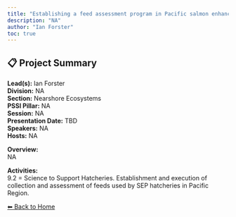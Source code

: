 ```yaml
---
title: "Establishing a feed assessment program in Pacific salmon enhancement hatcheries"
description: "NA"
author: "Ian Forster"
toc: true
---
```


## 📋 Project Summary

**Lead(s):** Ian Forster  
**Division:** NA  
**Section:** Nearshore Ecosystems  
**PSSI Pillar:** NA  
**Session:** NA  
**Presentation Date:** TBD  
**Speakers:** NA  
**Hosts:** NA  

**Overview:**  
NA   

**Activities:**  
9.2 = Science to Support Hatcheries. Establishment and execution of collection and assessment of feeds used by SEP hatcheries in Pacific Region.

[⬅ Back to Home](../index.qmd)
